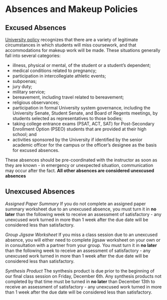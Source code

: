 # Absences and Makeup Policies

## Excused Absences {#sec-absences}

[University policy](https://policy.umn.edu/education/makeupwork) recognizes that there are a variety of legitimate circumstances in which students will miss coursework, and that accommodations for makeup work will be made. These situations generally fall into several categories:

-   illness, physical or mental, of the student or a student's dependent;
-   medical conditions related to pregnancy;
-   participation in intercollegiate athletic events;
-   subpoenas;
-   jury duty;
-   military service;
-   bereavement, including travel related to bereavement;
-   religious observances;
-   participation in formal University system governance, including the University Senate, Student Senate, and Board of Regents meetings, by students selected as representatives to those bodies;
-   taking college entrance exams (PSAT, ACT, SAT) for Post-Secondary Enrollment Option (PSEO) students that are provided at their high school; and
-   activities sponsored by the University if identified by the senior academic officer for the campus or the officer's designee as the basis for excused absences.

These absences should be pre-coordinated with the instructor as soon as they are known - in emergency or unexpected situation, communication may occur after the fact. **All other absences are considered unexcused absences**

## Unexcused Absences {#sec-unexcusedabsences}

*Assigned Paper Summary* If you do not complete an assigned paper summary worksheet due to an unexcused absence, you must turn it in **no later** than the following week to receive an assessment of satisfactory - any unexcused work turned in more than 1 week after the due date will be considered less than satisfactory.

*Group Jigsaw Worksheet* If you miss a class session due to an unexcused absence, you will either need to complete jigsaw worksheet on your own or in consultation with a partner from your group. You must turn it in **no later** than the following week to receive an assessment of satisfactory - any unexcused work turned in more than 1 week after the due date will be considered less than satisfactory.

*Synthesis Product* The synthesis product is due prior to the beginning of our final class session on Friday, December 6th. Any synthesis products not completed by that time must be turned in **no later** than December 13th to receive an assessment of satisfactory - any unexcused work turned in more than 1 week after the due date will be considered less than satisfactory.